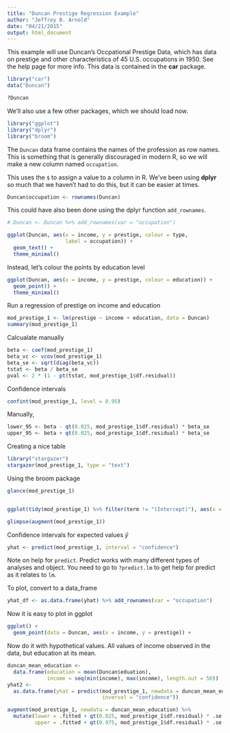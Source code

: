 ```yaml
---
title: "Duncan Prestige Regression Example"
author: "Jeffrey B. Arnold"
date: "04/21/2015"
output: html_document
---
```


This example will use Duncan's Occpational Prestige Data, which has data on prestige
and other characteristics of 45 U.S. occupations in 1950. See the help page for 
more info.
This data is contained in the **car** package.
```r
library("car")
data("Duncan")
```

```r
?Duncan
```

We'll also use a few other packages, which we should load now.
```r
library("ggplot")
library("dplyr")
library("broom")
```


The `Duncan` data frame contains the names of the profession as row names.
This is something that is generally discouraged in modern R, so we will make a 
new column named `occupation`.

This uses the `$` to assign a value to a column in R.
We've been using **dplyr** so much that we haven't had to do this, but it can be easier at times.
```r
Duncan$occupation <- rownames(Duncan)
```
This could have also been done using the dplyr function `add_rownames`.
```r
# Duncan <- Duncan %>% add_rownames(var = "occupation")
```

```r
ggplot(Duncan, aes(x = income, y = prestige, colour = type,
                   label = occupation)) +
  geom_text() +
  theme_minimal() 
```

Instead, let's colour the points by education level
```r
ggplot(Duncan, aes(x = income, y = prestige, colour = education)) +
  geom_point() +
  theme_minimal() 
```

Run a regression of prestige on income and education
```r
mod_prestige_1 <- lm(prestige ~ income + education, data = Duncan)
summary(mod_prestige_1)
```

Calcualate manually
```r
beta <- coef(mod_prestige_1)
beta_vc <- vcov(mod_prestige_1)
beta_se <- sqrt(diag(beta_vc))
tstat <- beta / beta_se
pval <- 2 * (1 - pt(tstat, mod_prestige_1$df.residual))
```

Confidence intervals
```r
confint(mod_prestige_1, level = 0.95)
```
Manually,
```r
lower_95 <- beta - qt(0.025, mod_prestige_1$df.residual) * beta_se
upper_95 <- beta + qt(0.025, mod_prestige_1$df.residual) * beta_se
```

Creating a nice table
```r
library("stargazer")
stargazer(mod_prestige_1, type = "text")
```

Using the broom package
```r
glance(mod_prestige_1)


ggplot(tidy(mod_prestige_1) %>% filter(term != "(Intercept)"), aes(x = term, y = estimate, ymin = estimate - 2 * std.error, ymax = estimate + 2 * std.error)) + geom_pointrange() + coord_flip()

glimpse(augment(mod_prestige_1))


```

Confidence intervals for expected values $\hat{y}$
```r
yhat <- predict(mod_prestige_1, interval = "confidence")
```

Note on help for `predict`. Predict works with many different types of analyses
and object. You need to go to `?predict.lm` to get help for predict as it relates to `lm`.

To plot, convert to a data_frame
```r
yhat_df <- as.data.frame(yhat) %>% add_rownames(var = "occupation")
```

Now it is easy to plot in ggplot
```r
ggplot() + 
  geom_point(data = Duncan, aes(x = income, y = prestige)) + 
```

Now do it with hypothetical values. All values of income observed in the data, 
but education at its mean.
```r
duncan_mean_education <- 
  data.frame(education = mean(Duncan$eduation),
             income = seq(min(income), max(income), length.out = 50))
yhat2 <- 
  as.data.frame(yhat = predict(mod_prestige_1, newdata = duncan_mean_education,
                               inverval = "confidence"))

augment(mod_prestige_1, newdata = duncan_mean_education) %>%
  mutate(lower = .fitted + qt(0.025, mod_prestige_1$df.residual) * .se.fit,
         upper = .fitted + qt(0.975, mod_prestige_1$df.residual) * .se.fit)

```



